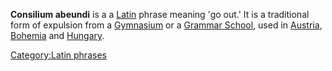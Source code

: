 '''Consilium abeundi''' is a a [[Latin]] phrase meaning 'go out.'  It is a traditional form of expulsion from a [[Gymnasium]] or a [[Grammar School]], used in [[Austria]], [[Bohemia]] and [[Hungary]].

{{school-stub}}
[[Category:Latin phrases]]
